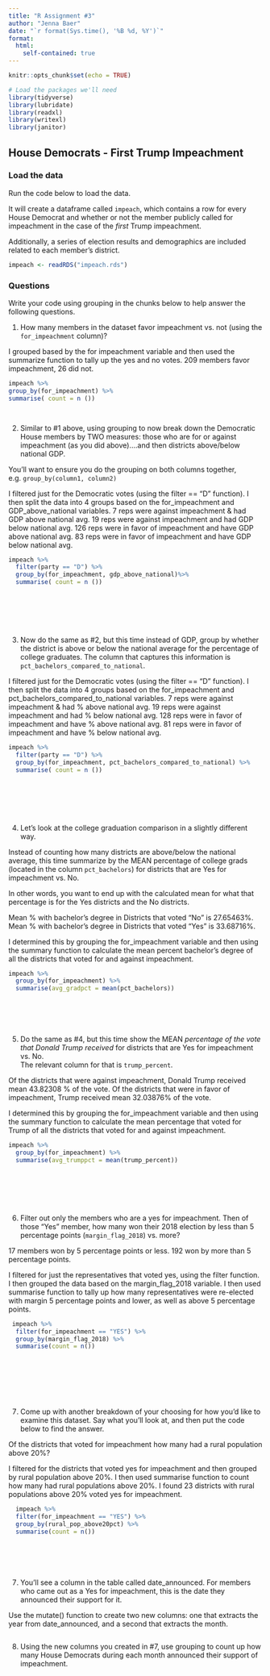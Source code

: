 ```yaml
---
title: "R Assignment #3"
author: "Jenna Baer"
date: "`r format(Sys.time(), '%B %d, %Y')`"
format:
  html:
    self-contained: true
---
```


```r
knitr::opts_chunk$set(echo = TRUE)

# Load the packages we'll need
library(tidyverse)
library(lubridate)
library(readxl)
library(writexl)
library(janitor)

```

## House Democrats - First Trump Impeachment

### Load the data

Run the code below to load the data.

It will create a dataframe called `impeach`, which contains a row for every House Democrat and whether or not the member publicly called for impeachment in the case of the *first* Trump impeachment.

Additionally, a series of election results and demographics are included related to each member's district.

```r

impeach <- readRDS("impeach.rds")


```

### Questions

Write your code using grouping in the chunks below to help answer the following questions.

1)  How many members in the dataset favor impeachment vs. not (using the `for_impeachment` column)?

I grouped based by the for impeachment variable and then used the summarize function to tally up the yes and no votes. 209 members favor impeachment, 26 did not.

```r

impeach %>%
group_by(for_impeachment) %>%
summarise( count = n ())




```

2)  Similar to #1 above, using grouping to now break down the Democratic House members by TWO measures: those who are for or against impeachment (as you did above)....and then districts above/below national GDP.  
  
You'll want to ensure you do the grouping on both columns together, e.g. `group_by(column1, column2)`

I filtered just for the Democratic votes (using the filter == "D" function). I then split the data into 4 groups based on the for_impeachment and GDP_above_national variables. 7 reps were against impeachment & had GDP above national avg. 19 reps were against impeachment and had GDP below national avg. 126 reps were in favor of impeachment and have GDP above national avg. 83 reps were in favor of impeachment and have GDP below national avg.
```r

impeach %>%
  filter(party == "D") %>%
  group_by(for_impeachment, gdp_above_national)%>%
  summarise( count = n ())








```

3)  Now do the same as #2, but this time instead of GDP, group by whether the district is above or below the national average for the percentage of college graduates. The column that captures this information is `pct_bachelors_compared_to_national`.

I filtered just for the Democratic votes (using the filter == "D" function). I then split the data into 4 groups based on the for_impeachment and pct_bachelors_compared_to_national variables. 7 reps were against impeachment & had % above national avg. 19 reps were against impeachment and had % below national avg. 128 reps were in favor of impeachment and have % above national avg. 81 reps were in favor of impeachment and have % below national avg. 

```r

impeach %>%
  filter(party == "D") %>%
  group_by(for_impeachment, pct_bachelors_compared_to_national) %>%
  summarise( count = n ())








```

4)  Let's look at the college graduation comparison in a slightly different way.  
  
Instead of counting how many districts are above/below the national average, this time summarize by the MEAN percentage of college grads (located in the column `pct_bachelors`) for districts that are Yes for impeachment vs. No.  
  
In other words, you want to end up with the calculated mean for what that percentage is for the Yes districts and the No districts.

Mean % with bachelor's degree in Districts that voted "No" is 27.65463%. Mean % with bachelor's degree in Districts that voted "Yes" is 33.68716%. 

I determined this by grouping the for_impeachment variable and then using the summary function to calculate the mean percent bachelor's degree of all the districts that voted for and against impeachment.

```r

impeach %>%
  group_by(for_impeachment) %>%
  summarise(avg_gradpct = mean(pct_bachelors))







```

5)  Do the same as #4, but this time show the MEAN *percentage of the vote that Donald Trump received* for districts that are Yes for impeachment vs. No.  
The relevant column for that is `trump_percent`.

Of the districts that were against impeachment, Donald Trump received mean 43.82308 % of the vote.
Of the districts that were in favor of impeachment, Trump received mean 32.03876% of the vote.

I determined this by grouping the for_impeachment variable and then using the summary function to calculate the mean percentage that voted for Trump of all the districts that voted for and against impeachment.
```r

impeach %>%
  group_by(for_impeachment) %>%
  summarise(avg_trumppct = mean(trump_percent))








```

6)  Filter out only the members who are a yes for impeachment. Then of those "Yes" member, how many won their 2018 election by less than 5 percentage points (`margin_flag_2018`) vs. more?

17 members won by 5 percentage points or less. 192 won by more than 5 percentage points.

I filtered for just the representatives that voted yes, using the filter function. I then grouped the data based on the margin_flag_2018 variable. I then used summarise function to tally up how many representatives were re-elected with margin 5 percentage points and lower, as well as above 5 percentage points.
```r

 impeach %>%
  filter(for_impeachment == "YES") %>%
  group_by(margin_flag_2018) %>%
  summarise(count = n())

  







```

7)  Come up with another breakdown of your choosing for how you'd like to examine this dataset. Say what you'll look at, and then put the code below to find the answer.

Of the districts that voted for impeachment how many had a rural population above 20%?

I filtered for the districts that voted yes for impeachment and then grouped by rural population above 20%. I then used summarise function to count how many had rural populations above 20%. I found 23 districts with rural populations above 20% voted yes for impeachment.

```r

  impeach %>%
  filter(for_impeachment == "YES") %>%
  group_by(rural_pop_above20pct) %>%
  summarise(count = n())







```

7)  You'll see a column in the table called date_announced. For members who came out as a Yes for impeachment, this is the date they announced their support for it.  
  
Use the mutate() function to create two new columns: one that extracts the year from date_announced, and a second that extracts the month.

```r

  







```

8) Using the new columns you created in #7, use grouping to count up how many House Democrats during each month announced their support of impeachment.

```r

  







```



